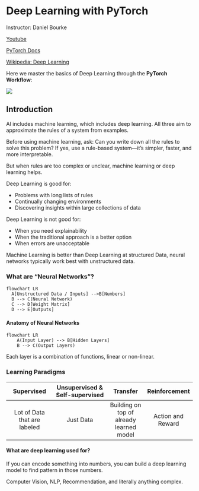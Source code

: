 # Deep Learning with PyTorch {.unnumbered}

Instructor: Daniel Bourke

[Youtube](https://youtu.be/V_xro1bcAuA?si=QGvYQNP-fEinPys7)

[PyTorch Docs](https://docs.pytorch.org/docs/stable/index.html)

[Wikipedia: Deep Learning](https://en.wikipedia.org/wiki/Deep_learning)

Here we master the basics of Deep Learning through the **PyTorch Workflow**:

![](pics/Pytorch_Workflow.png)

## Introduction

AI includes machine learning, which includes deep learning. All three aim to approximate the rules of a system from examples.

Before using machine learning, ask: Can you write down all the rules to solve this problem? If yes, use a rule-based system—it's simpler, faster, and more interpretable.

But when rules are too complex or unclear, machine learning or deep learning helps.

Deep Learning is good for:

* Problems with long lists of rules
* Continually changing environments
* Discovering insights within large collections of data

Deep Learning is not good for:

* When you need explainability
* When the traditional approach is a better option
* When errors are unacceptable

Machine Learning is better than Deep Learning at structured Data, neural networks typically work best with unstructured data.

### What are "Neural Networks"?

```mermaid
flowchart LR
  A[Unstructured Data / Inputs] -->B[Numbers]
  B --> C(Neural Network)
  C --> D[Weight Matrix]
  D --> E[Outputs]
```

#### Anatomy of Neural Networks

```mermaid
flowchart LR
    A(Input Layer) --> B[Hidden Layers]
    B --> C(Output Layers)
```

Each layer is a combination of functions, linear or non-linear.

### Learning Paradigms

| Supervised | Unsupervised & Self-supervised | Transfer | Reinforcement |
|:----------:|:------------:|:--------:|:--------:|
| Lot of Data that are labeled | Just Data   | Building on top of already learned model  | Action and Reward |

#### What are deep learning used for?

If you can encode something into numbers, you can build a deep learning model to find pattern in those numbers.

Computer Vision, NLP, Recommendation, and literally anything complex.








